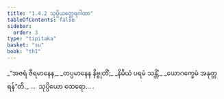 ```yaml
---
title: "1.4.2 သုပ္ပိယတ္ထေရဂါထာ"
tableOfContents: false
sidebar:
  order: 3
type: "tipitaka"
basket: "su"
book: "th1"
---
```



<DynamicBreadcrumb />

<Division number="32" book="th1">

<Paragraph number="74" type="verses" book="th1">
_“အဇရံ ဇီရမာနေန,_  
_တပ္ပမာနေန နိဗ္ဗုတိံ;_  
_နိမိယံ ပရမံ သန္တိံ,_  
_ယောဂက္ခေမံ အနုတ္တရန်”တိ._  


</Paragraph>
</Division>

<Paragraph number="75" type="center" book="th1">
…  သုပ္ပိယော ထေရော… .
</Paragraph>